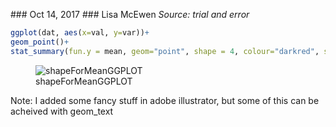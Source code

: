   ### Oct 14, 2017
  ### Lisa McEwen
  *Source: trial and error*
  
  ```r
ggplot(dat, aes(x=val, y=var))+
geom_point()+
stat_summary(fun.y = mean, geom="point", shape = 4, colour="darkred", size=6) 
```

![shapeForMeanGGPLOT](https://github.com/lmcewen/helpfulcode/blob/figs/FIG3_oct14.png)

Note: I added some fancy stuff in adobe illustrator, but some of this can be acheived with geom_text

